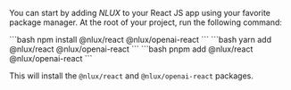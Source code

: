 
You can start by adding _NLUX_ to your React JS app using your favorite package manager.
At the root of your project, run the following command:

<Tabs groupId="package" queryString>
    <TabItem value="npm" label="NPM">
        ```bash
        npm install @nlux/react @nlux/openai-react
        ```
    </TabItem>
    <TabItem value="yarn" label="Yarn">
        ```bash
        yarn add @nlux/react @nlux/openai-react
        ```
    </TabItem>
    <TabItem value="pnpm" label="PNPM">
        ```bash
        pnpm add @nlux/react @nlux/openai-react
        ```
    </TabItem>
</Tabs>

This will install the `@nlux/react` and `@nlux/openai-react` packages.
